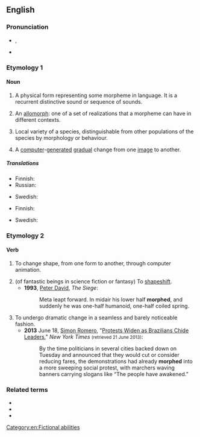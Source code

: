 {{also|-morph}}
{{wikipedia}}
==English==

===Pronunciation===
* {{enPR|mô(r)f}}, {{IPA|/mɔː(ɹ)f/|lang=en}}
* {{rhymes|ɔː(r)f|lang=en}}

===Etymology 1===
{{back-form|morpheme|lang=en}}

====Noun====
{{en-noun}}

# {{senseid|en|grammar}} {{lb|en|grammar|linguistics}} A physical form representing some morpheme in language. It is a recurrent distinctive sound or sequence of sounds.
# {{lb|en|linguistics}} An [[allomorph]]: one of a set of realizations that a morpheme can have in different contexts.
# {{lb|en|biology}} Local variety of a species, distinguishable from other populations of the species by morphology or behaviour.
# A [[computer]]-[[generated]] [[gradual]] change from one [[image]] to another.

=====Translations=====
{{trans-top|physical form representing morpheme}}
* Finnish: {{t+|fi|morfi}}
* Russian: {{t+|ru|морф}}
{{trans-mid}}
* Swedish: {{t+|sv|morf}}
{{trans-bottom}}

{{trans-see|allomorph}}

{{trans-top|biology: local variety}}
* Finnish: {{t+|fi|morfi}}
{{trans-mid}}
* Swedish: {{t+|sv|morf}}
{{trans-bottom}}

===Etymology 2===
{{clipping of|lang=en|metamorphose}}

====Verb====
{{en-verb}}

# {{lb|en|colloquial|ambitransitive}} To change shape, from one form to another, through computer animation.
# (of fantastic beings in science fiction or fantasy) To [[shapeshift]].
#* '''1993''', [[w:Peter David|Peter David]], ''The Siege'':
#*: Meta leapt forward. In midair his lower half '''morphed''', and suddenly he was one-half humanoid, one-half coiled spring.
# To undergo dramatic change in a seamless and barely noticeable fashion.
#* '''2013''' June 18, [[w:Simon Romero|Simon Romero]], "[http://www.nytimes.com/2013/06/19/world/americas/brazilian-leaders-brace-for-more-protests.html Protests Widen as Brazilians Chide Leaders]," ''New York Times'' <small>(retrieved 21 June 2013)</small>:
#*: By the time politicians in several cities backed down on Tuesday and announced that they would cut or consider reducing fares, the demonstrations had already '''morphed''' into a more sweeping social protest, with marchers waving banners carrying slogans like “The people have awakened.”

===Related terms===
* {{l|en|morphic}}
* {{l|en|morpho-}}
* {{l|en|morphological}}

[[Category:en:Fictional abilities]]